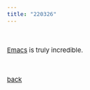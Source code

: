 ```yaml
---
title: "220326"
---
```


<style type="text/css">

body, td {
   font-size: 15px;
}
pre {
  font-size: 15px
}
</style>

<br>

[Emacs](https://www.gnu.org/software/emacs/) is truly incredible. 

<br>

[back](./thoughts.html)